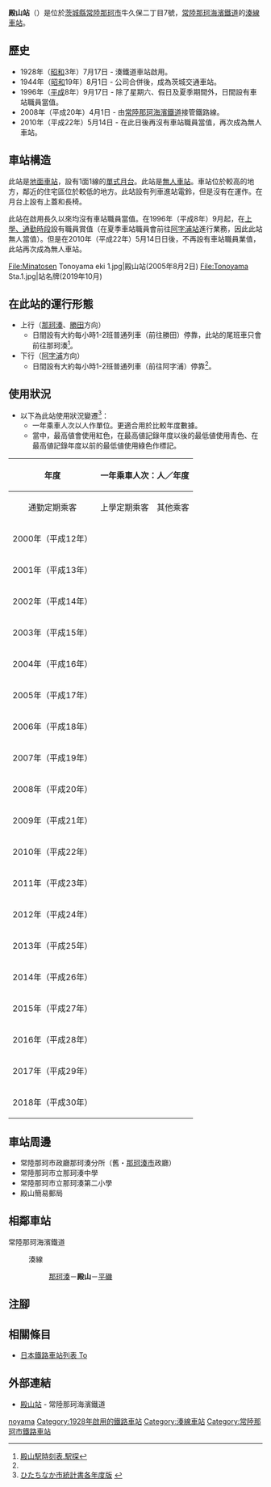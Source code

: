 {{NoteTA|G1=Transport
|T=zh-hans:殿山站;zh-hk:殿山站;zh-tw:殿山車站;
|1=zh-hans:殿山站;zh-hk:殿山站;zh-tw:殿山車站;
}}
{{Infobox station
|公司色 = orange
|站名 = 殿山
|圖片 = Tonoyamaeki.JPG
|圖片說明 = 車站入口（2009年10月24日）
|日文原名 = 殿山
|平假名 = とのやま
|羅馬拼音 = Tonoyama
|副站名 = 
|電報略號 = 
|所在地 = {{JPN}}[[茨城縣|茨城縣]][[常陸那珂市|常陸那珂市]]牛久保二丁目7號
|座標 = {{coord|36|20|59.85|N|140|36|7.08|E|type:railwaystation_region:JP-24|display=inline,title}}
|車站構造 = [[地面車站|地面車站]]
|月台配置 = 1面1線
|啟用年月日 = 1928年7月17日
|廢站年月日 = 
|乘客人數 = 168
|上下車人次 = 
|統計年度 = 2017
|轉車 = 
|全寬備註 = [[無人車站|無人車站]]（設有自動售票機）
|adjacent = {{Adjacent stations|system=常陸那珂海濱鐵道|line=湊線|left=那珂湊|right=平磯|note-left=1.4km|note-mid=距離[[勝田站|勝田]]9.6km|note-right=1.2km}}
}}
'''殿山站'''（{{jpn|j=殿山駅|hg=とのやまえき|rm=Tonoyama eki|f=y}}）是位於[[茨城縣|茨城縣]][[常陸那珂市|常陸那珂市]]牛久保二丁目7號，[[常陸那珂海濱鐵道|常陸那珂海濱鐵道]]的[[湊線|湊線]][[鐵路車站|車站]]。

== 歷史 ==
* 1928年（[[昭和|昭和]]3年）7月17日 - 湊鐵道車站啟用。
* 1944年（[[昭和|昭和]]19年）8月1日 - 公司合併後，成為茨城交通車站。 
* 1996年（[[平成|平成]]8年）9月17日 - 除了星期六、假日及夏季期間外，日間設有車站職員當值。
* 2008年（平成20年）4月1日 - 由[[常陸那珂海濱鐵道|常陸那珂海濱鐵道]]接管鐵路線。
* 2010年（平成22年）5月14日 - 在此日後再沒有車站職員當值，再次成為無人車站。

== 車站構造 ==
此站是[[地面車站|地面車站]]，設有1面1線的[[單式月台|單式月台]]。此站是[[無人車站|無人車站]]。車站位於較高的地方，鄰近的住宅區位於較低的地方。此站設有列車進站電鈴，但是沒有在運作。在月台上設有上蓋和長椅。

此站在啟用長久以來均沒有車站職員當值。在1996年（平成8年）9月起，在[[繁忙時間|上學、通勤時段]]設有職員賞值（在夏季車站職員會前往[[阿字浦站|阿字浦站]]進行業務，因此此站無人當值）。但是在2010年（平成22年）5月14日日後，不再設有車站職員業值，此站再次成為無人車站。

<gallery>
File:Minatosen Tonoyama eki 1.jpg|殿山站(2005年8月2日)
File:Tonoyama Sta.1.jpg|站名牌(2019年10月)
</gallery>
== 在此站的運行形態 ==
*上行（[[那珂湊站|那珂湊]]、[[勝田站|勝田]]方向）
**日間設有大約每小時1-2班普通列車（前往勝田）停靠，此站的尾班車只會前往那珂湊<ref name= "ekitan">[https://time.ekitan.com/train/TimeSearch?SFNAME=%93a%8ER&SFCODE=8337&AN= 殿山駅時刻表.駅探]{{ja icon}}</ref>。
*下行（[[阿字浦站|阿字浦]]方向）
**日間設有大約每小時1-2班普通列車（前往阿字浦）停靠<ref name= "ekitan" />。

== 使用狀況 ==
* 以下為此站使用狀況變遷<ref>[https://www.city.hitachinaka.lg.jp/soshiki/2/1/2/10294.html#unnyu ひたちなか市統計書各年度版] {{Wayback|url=https://www.city.hitachinaka.lg.jp/soshiki/2/1/2/10294.html#unnyu |date=20210115185714 }}{{ja icon}}</ref>：
** 一年乘車人次以人作單位。更適合用於比較年度數據。
** 當中，最高値會使用紅色，在最高値記錄年度以後的最低値使用青色、在最高値記錄年度以前的最低値使用綠色作標記。

{| class=wikitable border=1 cellspacing=0 cellpadding=2 style="font-size:90%; text-align:right; width:100%;"
|-
!rowspan=2|年度
!colspan=4|一年乘車人次：人／年度
!rowspan=2|特別事項
|-
|style="text-align: center; font-weight: normal;"|通勤定期乘客
|style="text-align: center; font-weight: normal;"|上學定期乘客
|style="text-align: center; font-weight: normal;"|其他乘客
!合計
|-
!style="font-weight: normal;"|2000年（平成12年）
| 
| 
| 
|style="background-color: #ccffcc;"|'''88,535'''
| 
|-
!style="font-weight: normal;"|2001年（平成13年）
| 
| 
| 
|style="background-color: #ffcccc;"|'''92,248'''
| 
|-
!style="font-weight: normal;"|2002年（平成14年）
| 
| 
| 
|'''91,376'''
| 
|-
!style="font-weight: normal;"|2003年（平成15年）
| 
| 
| 
|'''82,468'''
| 
|-
!style="font-weight: normal;"|2004年（平成16年）
| 
| 
| 
|'''80,962'''
| 
|-
!style="font-weight: normal;"|2005年（平成17年）
| 
| 
| 
|'''71,434'''
| 
|-
!style="font-weight: normal;"|2006年（平成18年）
| 
| 
| 
|'''62,228'''
| 
|-
!style="font-weight: normal;"|2007年（平成19年）
| 
| 
| 
|'''55,177'''
| 
|-
!style="font-weight: normal;"|2008年（平成20年）
| 
| 
| 
|'''60,183'''
| 
|-
!style="font-weight: normal;"|2009年（平成21年）
| 
| 
| 
|'''54,385'''
| 
|-
!style="font-weight: normal;"|2010年（平成22年）
| 
| 
| 
|'''48,545'''
| 
|-
!style="font-weight: normal;"|2011年（平成23年）
| 
| 
| 
|style="background-color: #ccffff;"|'''41,358'''
| 
|-
!style="font-weight: normal;"|2012年（平成24年）
| 
| 
| 
|'''48,257'''
| 
|-
!style="font-weight: normal;"|2013年（平成25年）
| 
| 
| 
|'''51,465'''
| 
|-
!style="font-weight: normal;"|2014年（平成26年）
| 
| 
| 
|'''57,670'''
| 
|-
!style="font-weight: normal;"|2015年（平成27年）
| 
| 
| 
|'''60,590'''
| 
|-
!style="font-weight: normal;"|2016年（平成28年）
| 
| 
| 
|'''58,765'''
| 
|-
!style="font-weight: normal;"|2017年（平成29年）
| 
| 
| 
|'''61,274'''
| 
|-
!style="font-weight: normal;"|2018年（平成30年）
| 
| 
| 
|'''61,685'''
| 
|}

== 車站周邊 ==
* 常陸那珂市政廳那珂湊分所（舊・[[那珂湊市|那珂湊市]]政廳）
* 常陸那珂市立那珂湊中學
* 常陸那珂市立那珂湊第二小學
* 殿山簡易郵局

== 相鄰車站 ==
; 常陸那珂海濱鐵道
: {{Color|orange|■}}湊線
:: [[那珂湊站|那珂湊]]－'''殿山'''－[[平磯站|平磯]]
== 注腳 ==
{{Reflist}}
== 相關條目 ==
{{commonscat|Tonoyama Station}}
* [[日本鐵路車站列表_To|日本鐵路車站列表 To]]
== 外部連結 ==
* [http://www.hitachinaka-rail.co.jp/station/tonoyama.html 殿山站] {{Wayback|url=http://www.hitachinaka-rail.co.jp/station/tonoyama.html |date=20210116052004 }}{{ja icon}} - 常陸那珂海濱鐵道
{{湊線}}
{{DEFAULTSORT:Tonoyama}}
[[Category:日本鐵路車站_To|noyama]]
[[Category:1928年啟用的鐵路車站|Category:1928年啟用的鐵路車站]]
[[Category:湊線車站|Category:湊線車站]]
[[Category:常陸那珂市鐵路車站|Category:常陸那珂市鐵路車站]]